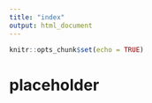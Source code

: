 ```yaml
---
title: "index"
output: html_document
---
```


```r
knitr::opts_chunk$set(echo = TRUE)
```

# placeholder